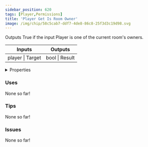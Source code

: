 ```yaml
---
sidebar_position: 620
tags: [Player,Permissions]
title: 'Player Get Is Room Owner'
image: /img/chip/58c5cab7-ddf7-4de8-86c8-25f3d3c19d98.svg
---
```


Outputs True if the input Player is one of the current room's owners.



<IChip uuid="58c5cab7-ddf7-4de8-86c8-25f3d3c19d98"/>

<table><thead><tr><th>Inputs</th><th>Outputs</th></tr></thead><tbody><tr><td>player | Target</td><td>bool | Result</td></tr></tbody></table>

<details>
  <summary>Properties</summary>
  <div>
    <div>
    <table>
      <tbody>
        <tr>
          <td>Is beta required?</td>
          <td>No</td>
        </tr>
        <tr>
          <td>Is chip a trolling risk?</td>
          <td>No</td>
        </tr>
        <tr>
          <td>Is chip a role assignment risk?</td>
          <td>No</td>
        </tr>
        <tr>
          <td>Chip UUID</td>
          <td>58c5cab7-ddf7-4de8-86c8-25f3d3c19d98</td>
        </tr>
        <tr>
          <td>Room availability</td>
          <td>Available everywhere</td>
        </tr>
      </tbody>
    </table>
    </div>
  </div>
</details>

### Uses

None so far!

### Tips

None so far!

### Issues

None so far!